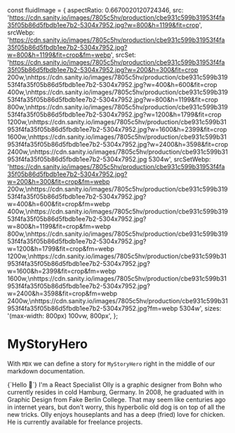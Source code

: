 const fluidImage = {
  aspectRatio: 0.6670020120724346,
  src:
    'https://cdn.sanity.io/images/7805c5hv/production/cbe931c599b31953f4fa35f05b86d5fbdb1ee7b2-5304x7952.jpg?w=800&h=1199&fit=crop',
  srcWebp:
    'https://cdn.sanity.io/images/7805c5hv/production/cbe931c599b31953f4fa35f05b86d5fbdb1ee7b2-5304x7952.jpg?w=800&h=1199&fit=crop&fm=webp',
  srcSet:
    'https://cdn.sanity.io/images/7805c5hv/production/cbe931c599b31953f4fa35f05b86d5fbdb1ee7b2-5304x7952.jpg?w=200&h=300&fit=crop 200w,\nhttps://cdn.sanity.io/images/7805c5hv/production/cbe931c599b31953f4fa35f05b86d5fbdb1ee7b2-5304x7952.jpg?w=400&h=600&fit=crop 400w,\nhttps://cdn.sanity.io/images/7805c5hv/production/cbe931c599b31953f4fa35f05b86d5fbdb1ee7b2-5304x7952.jpg?w=800&h=1199&fit=crop 800w,\nhttps://cdn.sanity.io/images/7805c5hv/production/cbe931c599b31953f4fa35f05b86d5fbdb1ee7b2-5304x7952.jpg?w=1200&h=1799&fit=crop 1200w,\nhttps://cdn.sanity.io/images/7805c5hv/production/cbe931c599b31953f4fa35f05b86d5fbdb1ee7b2-5304x7952.jpg?w=1600&h=2399&fit=crop 1600w,\nhttps://cdn.sanity.io/images/7805c5hv/production/cbe931c599b31953f4fa35f05b86d5fbdb1ee7b2-5304x7952.jpg?w=2400&h=3598&fit=crop 2400w,\nhttps://cdn.sanity.io/images/7805c5hv/production/cbe931c599b31953f4fa35f05b86d5fbdb1ee7b2-5304x7952.jpg 5304w',
  srcSetWebp:
    'https://cdn.sanity.io/images/7805c5hv/production/cbe931c599b31953f4fa35f05b86d5fbdb1ee7b2-5304x7952.jpg?w=200&h=300&fit=crop&fm=webp 200w,\nhttps://cdn.sanity.io/images/7805c5hv/production/cbe931c599b31953f4fa35f05b86d5fbdb1ee7b2-5304x7952.jpg?w=400&h=600&fit=crop&fm=webp 400w,\nhttps://cdn.sanity.io/images/7805c5hv/production/cbe931c599b31953f4fa35f05b86d5fbdb1ee7b2-5304x7952.jpg?w=800&h=1199&fit=crop&fm=webp 800w,\nhttps://cdn.sanity.io/images/7805c5hv/production/cbe931c599b31953f4fa35f05b86d5fbdb1ee7b2-5304x7952.jpg?w=1200&h=1799&fit=crop&fm=webp 1200w,\nhttps://cdn.sanity.io/images/7805c5hv/production/cbe931c599b31953f4fa35f05b86d5fbdb1ee7b2-5304x7952.jpg?w=1600&h=2399&fit=crop&fm=webp 1600w,\nhttps://cdn.sanity.io/images/7805c5hv/production/cbe931c599b31953f4fa35f05b86d5fbdb1ee7b2-5304x7952.jpg?w=2400&h=3598&fit=crop&fm=webp 2400w,\nhttps://cdn.sanity.io/images/7805c5hv/production/cbe931c599b31953f4fa35f05b86d5fbdb1ee7b2-5304x7952.jpg?fm=webp 5304w',
  sizes: '(max-width: 800px) 100vw, 800px',
};

<Meta
  title='Blocks / Hero / MyStoryHero'
  component={MyStoryHero}
  decorators={[withThemeProvider]}
/>

# MyStoryHero

With `MDX` we can define a story for `MyStoryHero` right in the middle of our
markdown documentation.

<Preview>
  <Story name='Default'>
    <MyStoryHero fluidImage={fluidImage}>
      <Typography element='h1' variant='hero'>{`Hello 👋`}</Typography>
      <Typography element='h2' variant='h2'>
        I'm a React Specialist
      </Typography>
      <Typography element='p' variant='p'>
        Olly is a graphic designer from Bohn who currently resides in cold
        Hamburg, Germany. In 2008, he graduated with in Graphic Design from Fake
        Berlin College. That may seem like centuries ago in internet years, but
        don’t worry, this hyperbolic old dog is on top of all the new tricks.
        Olly enjoys houseplants and has a deep (fried) love for chicken. He is
        currently available for freelance projects.
      </Typography>
    </MyStoryHero>
  </Story>
</Preview>
